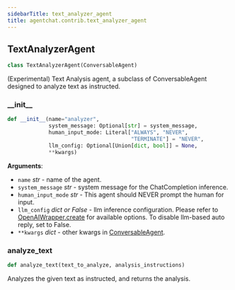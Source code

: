 ```yaml
---
sidebarTitle: text_analyzer_agent
title: agentchat.contrib.text_analyzer_agent
---
```


## TextAnalyzerAgent

```python
class TextAnalyzerAgent(ConversableAgent)
```

(Experimental) Text Analysis agent, a subclass of ConversableAgent designed to analyze text as instructed.

### \_\_init\_\_

```python
def __init__(name="analyzer",
             system_message: Optional[str] = system_message,
             human_input_mode: Literal["ALWAYS", "NEVER",
                                       "TERMINATE"] = "NEVER",
             llm_config: Optional[Union[dict, bool]] = None,
             **kwargs)
```

**Arguments**:

- `name` _str_ - name of the agent.
- `system_message` _str_ - system message for the ChatCompletion inference.
- `human_input_mode` _str_ - This agent should NEVER prompt the human for input.
- `llm_config` _dict or False_ - llm inference configuration.
  Please refer to [OpenAIWrapper.create](/docs/reference/oai/client#create)
  for available options.
  To disable llm-based auto reply, set to False.
- `**kwargs` _dict_ - other kwargs in [ConversableAgent](../conversable_agent#__init__).

### analyze\_text

```python
def analyze_text(text_to_analyze, analysis_instructions)
```

Analyzes the given text as instructed, and returns the analysis.

